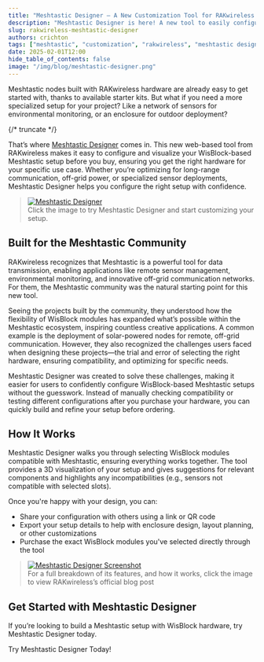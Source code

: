 ```yaml
---
title: "Meshtastic Designer – A New Customization Tool for RAKwireless Hardware"
description: "Meshtastic Designer is here! A new tool to easily configure and visualize your Meshtastic setup using RAKwireless WisBlock hardware."
slug: rakwireless-meshtastic-designer
authors: crichton
tags: ["meshtastic", "customization", "rakwireless", "meshtastic designer", "wisblock"]
date: 2025-02-01T12:00
hide_table_of_contents: false
image: "/img/blog/meshtastic-designer.png"
---
```


Meshtastic nodes built with RAKwireless hardware are already easy to get started with, thanks to available starter kits. But what if you need a more specialized setup for your project? Like a network of sensors for environmental monitoring, or an enclosure for outdoor deployment?

{/* truncate */}  

That’s where [Meshtastic Designer](http://meshtastic-designer.rakwireless.com?utm_source=website_partner&utm_medium=organic&utm_campaign=rak_meshtastic_collab) comes in. This new web-based tool from RAKwireless makes it easy to configure and visualize your WisBlock-based Meshtastic setup before you buy, ensuring you get the right hardware for your specific use case. Whether you’re optimizing for long-range communication, off-grid power, or specialized sensor deployments, Meshtastic Designer helps you configure the right setup with confidence.

> [![Meshtastic Designer](/img/blog/meshtastic-designer.png)](http://meshtastic-designer.rakwireless.com?utm_source=website_partner&utm_medium=organic&utm_campaign=rak_meshtastic_collab)  
> Click the image to try Meshtastic Designer and start customizing your setup.

## Built for the Meshtastic Community

RAKwireless recognizes that Meshtastic is a powerful tool for data transmission, enabling applications like remote sensor management, environmental monitoring, and innovative off-grid communication networks. For them, the Meshtastic community was the natural starting point for this new tool.

Seeing the projects built by the community, they understood how the flexibility of WisBlock modules has expanded what’s possible within the Meshtastic ecosystem, inspiring countless creative applications. A common example is the deployment of solar-powered nodes for remote, off-grid communication. However, they also recognized the challenges users faced when designing these projects—the trial and error of selecting the right hardware, ensuring compatibility, and optimizing for specific needs.

Meshtastic Designer was created to solve these challenges, making it easier for users to confidently configure WisBlock-based Meshtastic setups without the guesswork. Instead of manually checking compatibility or testing different configurations after you purchase your hardware, you can quickly build and refine your setup before ordering.  

## How It Works

Meshtastic Designer walks you through selecting WisBlock modules compatible with Meshtastic, ensuring everything works together. The tool provides a 3D visualization of your setup and gives suggestions for relevant components and highlights any incompatibilities (e.g., sensors not compatible with selected slots).

Once you're happy with your design, you can:  
- Share your configuration with others using a link or QR code  
- Export your setup details to help with enclosure design, layout planning, or other customizations
- Purchase the exact WisBlock modules you've selected directly through the tool  

> [![Meshtastic Designer Screenshot](/img/blog/meshtastic-designer-screenshot.webp)](https://news.rakwireless.com/meshtastic-designer-for-building-custom-meshtastic-devices/)  
> For a full breakdown of its features, and how it works, click the image to view RAKwireless’s official blog post

## Get Started with Meshtastic Designer

If you’re looking to build a Meshtastic setup with WisBlock hardware, try Meshtastic Designer today.  

<div className="indexCtasBody">
  <Link
    className={"button button--outline button--lg cta--button"}
    to={"http://meshtastic-designer.rakwireless.com?utm_source=website_partner&utm_medium=organic&utm_campaign=rak_meshtastic_collab"}
  >
    Try Meshtastic Designer Today!
  </Link>
</div>
